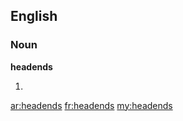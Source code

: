 ==English==

===Noun===
'''headends'''

# {{plural of|headend}}

[[ar:headends]]
[[fr:headends]]
[[my:headends]]
